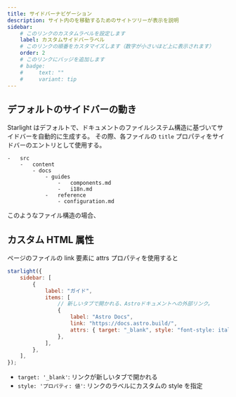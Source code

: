 ```yaml
---
title: サイドバーナビゲーション
description: サイト内のを移動するためのサイトツリーが表示を説明
sidebar:
    # このリンクのカスタムラベルを設定します
    label: カスタムサイドバーラベル
    # このリンクの順番をカスタマイズします（数字が小さいほど上に表示されます）
    order: 2
    # このリンクにバッジを追加します
    # badge:
    #     text: ""
    #     variant: tip
---
```



## デフォルトのサイドバーの動き

Starlight はデフォルトで、ドキュメントのファイルシステム構造に基づいてサイドバーを自動的に生成する。
その際、各ファイルの `title` プロパティをサイドバーのエントリとして使用する。

<FileTree>

    -   src
        -   content
            - docs
                - guides
                    -   components.md
                    -   i18n.md
                -   reference
                    - configuration.md

</FileTree>

このようなファイル構造の場合、

## カスタム HTML 属性

ページのファイルの link 要素に attrs プロパティを使用すると

```js {10}
starlight({
    sidebar: [
        {
            label: "ガイド",
            items: [
                // 新しいタブで開かれる、Astroドキュメントへの外部リンク。
                {
                    label: "Astro Docs",
                    link: "https://docs.astro.build/",
                    attrs: { target: "_blank", style: "font-style: italic" },
                },
            ],
        },
    ],
});
```

-   `target: '_blank'`: リンクが新しいタブで開かれる
-   `style: 'プロパティ: 値'`: リンクのラベルにカスタムの style を指定
